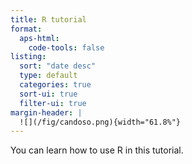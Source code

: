 ```yaml
---
title: R tutorial
format:
  aps-html:
    code-tools: false
listing:
  sort: "date desc"
  type: default
  categories: true
  sort-ui: true
  filter-ui: true
margin-header: |
  ![](/fig/candoso.png){width="61.8%"}
---
```


You can learn how to use R in this tutorial.
